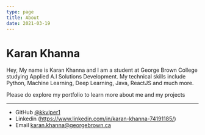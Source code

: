 ```yaml
---
type: page
title: About
date: 2021-03-19
---
```


# Karan Khanna

Hey, My name is Karan Khanna and I am a student at George Brown College studying Applied A.I Solutions Development. My technical skills include Python, Machine Learning, Deep Learning, Java, ReactJS and much more.

Please do explore my portfolio to learn more about me and my projects

---

- GitHub [@kkviper1](https://github.com/kkviper1)
- Linkedin (https://www.linkedin.com/in/karan-khanna-74191185/)
- Email karan.khanna@georgebrown.ca
